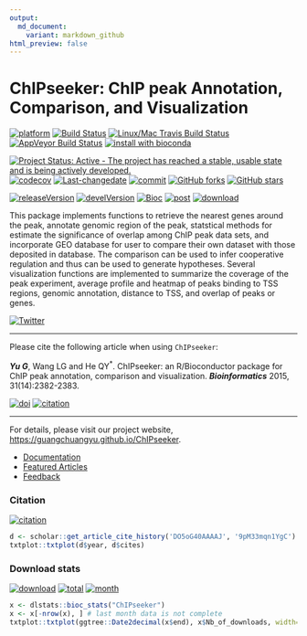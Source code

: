```yaml
---
output:
  md_document:
    variant: markdown_github
html_preview: false
---
```



# ChIPseeker: ChIP peak Annotation, Comparison, and Visualization

[![platform](http://www.bioconductor.org/shields/availability/devel/ChIPseeker.svg)](https://www.bioconductor.org/packages/devel/bioc/html/ChIPseeker.html#archives)
[![Build Status](http://www.bioconductor.org/shields/build/devel/bioc/ChIPseeker.svg)](https://bioconductor.org/checkResults/devel/bioc-LATEST/ChIPseeker/)
[![Linux/Mac Travis Build Status](https://img.shields.io/travis/GuangchuangYu/ChIPseeker/master.svg?label=Mac%20OSX%20%26%20Linux)](https://travis-ci.org/GuangchuangYu/ChIPseeker)
[![AppVeyor Build Status](https://img.shields.io/appveyor/ci/Guangchuangyu/ChIPseeker/master.svg?label=Windows)](https://ci.appveyor.com/project/GuangchuangYu/ChIPseeker)
[![install with bioconda](https://img.shields.io/badge/install%20with-bioconda-green.svg?style=flat)](http://bioconda.github.io/recipes/bioconductor-chipseeker/README.html)

[![Project Status: Active - The project has reached a stable, usable state and is being actively developed.](http://www.repostatus.org/badges/latest/active.svg)](http://www.repostatus.org/#active)
[![codecov](https://codecov.io/gh/GuangchuangYu/ChIPseeker/branch/master/graph/badge.svg)](https://codecov.io/gh/GuangchuangYu/ChIPseeker/)
[![Last-changedate](https://img.shields.io/badge/last%20change-`r gsub('-', '--', Sys.Date())`-green.svg)](https://github.com/GuangchuangYu/ChIPseeker/commits/master)
[![commit](http://www.bioconductor.org/shields/commits/bioc/ChIPseeker.svg)](https://www.bioconductor.org/packages/devel/bioc/html/ChIPseeker.html#svn_source)
[![GitHub forks](https://img.shields.io/github/forks/GuangchuangYu/ChIPseeker.svg)](https://github.com/GuangchuangYu/ChIPseeker/network) 
[![GitHub stars](https://img.shields.io/github/stars/GuangchuangYu/ChIPseeker.svg)](https://github.com/GuangchuangYu/ChIPseeker/stargazers) 


[![releaseVersion](https://img.shields.io/badge/release%20version-`r url="https://bioconductor.org/packages/release/bioc/html/ChIPseeker.html"; x=readLines(url); gsub("\\D+(\\d+\\.\\d+\\.\\d+)\\D+", "\\1", x[grep("Version", x) +1])`-green.svg?style=flat)](https://bioconductor.org/packages/ChIPseeker)
[![develVersion](https://img.shields.io/badge/devel%20version-`r x=readLines("DESCRIPTION"); y=x[grep("^Version", x)]; sub("Version: ", "", y)`-green.svg?style=flat)](https://github.com/GuangchuangYu/ChIPseeker)
[![Bioc](http://www.bioconductor.org/shields/years-in-bioc/ChIPseeker.svg)](https://www.bioconductor.org/packages/devel/bioc/html/ChIPseeker.html#since)
[![post](http://www.bioconductor.org/shields/posts/ChIPseeker.svg)](https://support.bioconductor.org/t/ChIPseeker/)
[![download](http://www.bioconductor.org/shields/downloads/ChIPseeker.svg)](https://bioconductor.org/packages/stats/bioc/ChIPseeker/)

This package implements functions to retrieve the nearest genes around the peak, annotate genomic region of the peak, statstical methods for estimate the significance of overlap among ChIP peak data sets, and incorporate GEO database for user to compare their own dataset with those deposited in database. The comparison can be used to infer cooperative regulation and thus can be used to generate hypotheses. Several visualization functions are implemented to summarize the coverage of the peak experiment, average profile and heatmap of peaks binding to TSS regions, genomic annotation, distance to TSS, and overlap of peaks or genes.

[![Twitter](https://img.shields.io/twitter/url/https/github.com/GuangchuangYu/ChIPseeker.svg?style=social)](https://twitter.com/intent/tweet?hashtags=ChIPseeker&url=https://guangchuangyu.github.io/ChIPseeker)

------------------------------------------------------------------------

Please cite the following article when using `ChIPseeker`: 

__*Yu G*__, Wang LG and He QY^\*^. ChIPseeker: an R/Bioconductor package for ChIP peak annotation, comparison and visualization. ***Bioinformatics*** 2015, 31(14):2382-2383.

[![doi](https://img.shields.io/badge/doi-10.1093/bioinformatics/btv145-green.svg?style=flat)](http://dx.doi.org/10.1093/bioinformatics/btv145)
[![citation](https://img.shields.io/badge/cited%20by-`r library(scholar); sum(get_article_cite_history('DO5oG40AAAAJ', '9pM33mqn1YgC')$cites)`-green.svg?style=flat)](https://scholar.google.com.hk/scholar?oi=bibs&hl=en&cites=12053363057899219488)


------------------------------------------------------------------------

For details, please visit our project website, <https://guangchuangyu.github.io/ChIPseeker>.

+ [Documentation](https://guangchuangyu.github.io/ChIPseeker/documentation/)
+ [Featured Articles](https://guangchuangyu.github.io/ChIPseeker/featuredArticles/)
+ [Feedback](https://guangchuangyu.github.io/ChIPseeker/#feedback)

### Citation 

[![citation](https://img.shields.io/badge/cited%20by-`r library(scholar); sum(get_article_cite_history('DO5oG40AAAAJ', '9pM33mqn1YgC')$cites)`-green.svg?style=flat)](https://scholar.google.com.hk/scholar?oi=bibs&hl=en&cites=12053363057899219488)


```r
d <- scholar::get_article_cite_history('DO5oG40AAAAJ', '9pM33mqn1YgC')
txtplot::txtplot(d$year, d$cites)
```

### Download stats

[![download](http://www.bioconductor.org/shields/downloads/ChIPseeker.svg)](https://bioconductor.org/packages/stats/bioc/ChIPseeker/)
[![total](https://img.shields.io/badge/downloads-`r sum(dlstats::bioc_stats("ChIPseeker")$Nb_of_downloads)`/total-blue.svg?style=flat)](https://bioconductor.org/packages/stats/bioc/ChIPseeker/)
[![month](https://img.shields.io/badge/downloads-`r x <- dlstats::bioc_stats("ChIPseeker"); x$Nb_of_downloads[nrow(x)-1]`/month-blue.svg?style=flat)](https://bioconductor.org/packages/stats/bioc/ChIPseeker/)

```r
x <- dlstats::bioc_stats("ChIPseeker")
x <- x[-nrow(x), ] # last month data is not complete
txtplot::txtplot(ggtree::Date2decimal(x$end), x$Nb_of_downloads, width=100, height=25)
```





